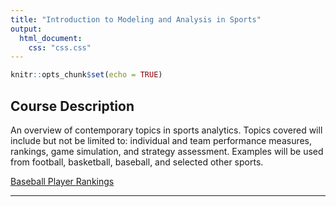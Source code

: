 ```yaml
---
title: "Introduction to Modeling and Analysis in Sports"
output:
  html_document:
    css: "css.css"
---
```


```r
knitr::opts_chunk$set(echo = TRUE)
```

## Course Description

An overview of contemporary topics in sports analytics. Topics covered will include but not be limited to:  individual and team performance measures, rankings, game simulation, and strategy assessment.  Examples will be used from football, basketball, baseball, and selected other sports.


[Baseball Player Rankings](FinalProject.html)

__________
